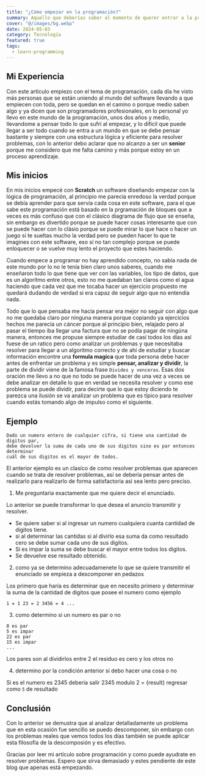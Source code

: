 ```yaml
---
title: "¿Cómo empezar en la programación?"
summary: Aquello que deberías saber al momento de querer entrar a la programción y como empezar para llegar aprender.
cover: "@/images/bg.webp"
date: 2024-05-03
category: Tecnología
featured: true
tags:
  - learn-programming
---
```



## Mi Experiencia

Con este artículo empiezo con el tema de programación, cada día he visto más personas que se están uniendo al mundo del software llevando a que
empiecen con toda, pero se quedan en el camino o porque medio saben algo y ya dicen que son programadores profesionales, en lo personal yo llevo en
este mundo de la programación, unos dos años y medio, llevandome a pensar todo lo que sufrí al empezar, y lo difícil que puede llegar
a ser todo cuando se entra a un mundo en que se debe pensar bastante y siempre con una estructura lógica y eficiente para resolver problemas,
con lo anterior debo aclarar que no alcanzo a ser un **senior** porque me considero que me falta camino y más porque estoy en un proceso aprendizaje.

## Mis inicios

En mis inicios empecé con **Scratch** un software diseñando empezar con la lógica de programación, al principio me parecía enredoso la verdad
porque se debía aprender para que servía cada cosa en este software, para el que sabe este programación está basado en la prgramación de bloques
que a veces es más confuso que con el clásico diagrama de flujo que se enseña, sin embargo es divertido porque se puede hacer cosas interesante
que con se puede hacer con lo clásio porque se puede mirar lo que hace o hacer un juego si te sueltas mucho la verdad pero se pueden hacer lo
que te imagines con este software, eso sí no tan complejo porque se puede enloquecer o se vuelve muy lento el proyecto que estes haciendo.

Cuando empece a programar no hay aprendido concepto, no sabía nada de este mundo por lo no le tenía bien claro unos saberes, cuando me enseñaron
todo lo que tiene que ver con las variables, los tipo de datos, que es un algorítmo entre otros, esto no me quedaban tan claros como el agua haciendo
que cada vez que me tocaba hacer un ejercicio propuesto me quedará dudando de verdad si era capaz de seguir algo que no entendía nada.

Todo que lo que pensaba me hacía pensar era mejor no seguir con algo que no me quedaba claro por ninguna manera porque copiando ya ejercicios
hechos me parecía un cáncer porque al principio bien, relajado pero al pasar el tiempo iba llegar una factura que no se podía pagar de ningúna
manera, entonces me propuse siempre estudiar de casí todos los días así fuese de un ratico pero como analizar un problemas y que necesitaba
resolver para llegar a un algoritmo correcto y de ahí de estudiar y buscar información encontre una **formula magíca** que toda persona debe hacer
antes de enfrentar un problema y es simple **pensar, analizar y dividir**, la parte de dividir viene de la famosa frase `Divides y venceras`.
Esas dos oración me llevo a no que no todo se puede hacer de una vez a veces se debe analizar en detalle lo que en verdad se necesita resolver
y como ese problema se puede dividir, para decirte que lo que estoy diciendo te parezca una ilusión se va analizar un problema que es típico
para resolver cuando estás tomando algo de impulso como el siguiente.

## Ejemplo

```
Dado un numero entero de cualquier cifra, si tiene una cantidad de digitos par,
debe devolver la suma de cada uno de sus digitos sino es par entonces determinar
cuál de sus digitos es el mayor de todos.
```

El anterior ejemplo es un clasíco de como resolver problemas que aparecen cuando se trata de resolver problemas, así se debería pensar antes de
realizarlo para realizarlo de forma satisfactoria así sea lento pero preciso.

1. Me preguntaria exactamente que me quiere decir el enunciado.

Lo anterior se puede transformar lo que desea el anuncio transmitir y resolver.

- Se quiere saber si al ingresar un numero cualquiera cuanta cantidad de digitos tiene.
- si al determinar las cantidas si al divirlo esa suma da como resultado cero se debe sumar cada uno de sus digitos.
- Si es impar la suma se debe buscar el mayor entre todos los digitos.
- Se devuelve ese resultado obtenido.

2. como ya se determino adecuadamenete lo que se quiere transmitir el enunciado se empieza a descomponer en pedazos

Los primero que haría es determinar que en necesito primero y determinar la suma de la cantidad de digitos
que posee el numero como ejemplo

```astro
1 = 1 23 = 2 3456 = 4 ...
```

3. como determino si un numero es par o no

```
8 es par
5 es impar
22 es par
15 es impar
...
```

Los pares son al dividirlos entre 2 el residuo es cero y los otros no

4. determino por la condición anterior si debo hacer una cosa o no

Si es el numero es 2345 deberia salir 2345 modulo 2 = {result} regresar como `5` de resultado

## Conclusión

Con lo anterior se demustra que al analizar detalladamente un problema que en esta ocasión fue sencillo
se puedo descomponer, sin embargo con los problemas reales que vemos todos los días también se puede aplicar esta
filosofía de la descomposión y es efectivo.

Gracias por leer mi artículo sobre programación y como puede ayudrate en resolver problemas.
Espero que sirva demasiado y estes pendiente de este blog que apenas está empezando.
